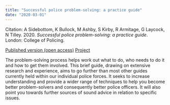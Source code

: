 ```yaml
---
title: "Successful police problem-solving: a practice guide"
date: "2020-03-01"
---
```


Citation: A Sidebottom, K Bullock, M Ashby, S Kirby, R Armitage, G Laycock, N Tilley. 2020. _Successful police problem-solving: a practice guide_. London: College of Policing.

[Published version (open access)](https://discovery.ucl.ac.uk/id/eprint/10093612/){.btn .btn-primary}
[Project](https://whatworks.college.police.uk/About/News/Pages/POP.aspx){.btn .btn-primary}

The problem-solving process helps work out what to do, who needs to do it and how to get them involved. This brief guide, drawing on extensive research and experience, aims to go further than most other guides currently held within our individual police forces. It seeks to increase understanding and provide a wider range of techniques to help you become better problem-solvers and consequently better police officers. It will also point you towards further sources of sound advice in relation to specific issues.
